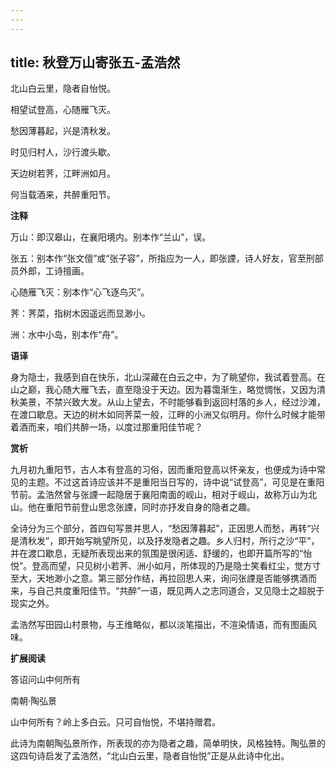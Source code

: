 ```yaml
---
---
---
```

title: 秋登万山寄张五-孟浩然
---

北山白云里，隐者自怡悦。

相望试登高，心随雁飞灭。

愁因薄暮起，兴是清秋发。

时见归村人，沙行渡头歇。

天边树若荠，江畔洲如月。

何当载酒来，共醉重阳节。

**注释**

万山：即汉皋山，在襄阳境内。别本作“兰山”，误。

张五：别本作“张文儃”或“张子容”，所指应为一人，即张諲，诗人好友，官至刑部员外郎，工诗擅画。

心随雁飞灭：别本作“心飞逐鸟灭”。

荠：荠菜，指树木因遥远而显渺小。

洲：水中小岛，别本作“舟”。

**语译**

身为隐士，我感到自在快乐，北山深藏在白云之中，为了眺望你，我试着登高。在山之巅，我心随大雁飞去，直至隐没于天边。因为暮霭渐生，略觉惆怅，又因为清秋美景，不禁兴致大发。从山上望去，不时能够看到返回村落的乡人，经过沙滩，在渡口歇息。天边的树木如同荠菜一般，江畔的小洲又似明月。你什么时候才能带着酒而来，咱们共醉一场，以度过那重阳佳节呢？

**赏析**

九月初九重阳节，古人本有登高的习俗，因而重阳登高以怀亲友，也便成为诗中常见的主题。不过这首诗应该并不是重阳当日写的，诗中说“试登高”，可见是在重阳节前。孟浩然曾与张諲一起隐居于襄阳南面的岘山，相对于岘山，故称万山为北山。他在重阳节前登山思念张諲，同时亦抒发自身的隐者之趣。

全诗分为三个部分，首四句写景并思人，“愁因薄暮起”，正因思人而愁，再转“兴是清秋发”，即开始写眺望所见，以及抒发隐者之趣。乡人归村，所行之沙“平”，并在渡口歇息，无疑所表现出来的氛围是很闲适、舒缓的，也即开篇所写的“怡悦”。登高而望，只见树小若荠、洲小如月，所体现的乃是隐士笑看红尘，觉方寸至大，天地渺小之意。第三部分作结，再拉回思人来，询问张諲是否能够携酒而来，与自己共度重阳佳节。“共醉”一语，既见两人之志同道合，又见隐士之超脱于现实之外。

孟浩然写田园山村景物，与王维略似，都以淡笔描出，不渲染情语，而有图画风味。

**扩展阅读**

答诏问山中何所有

南朝·陶弘景

山中何所有？岭上多白云。只可自怡悦，不堪持赠君。

此诗为南朝陶弘景所作，所表现的亦为隐者之趣，简单明快，风格独特。陶弘景的这四句诗启发了孟浩然，“北山白云里，隐者自怡悦”正是从此诗中化出。